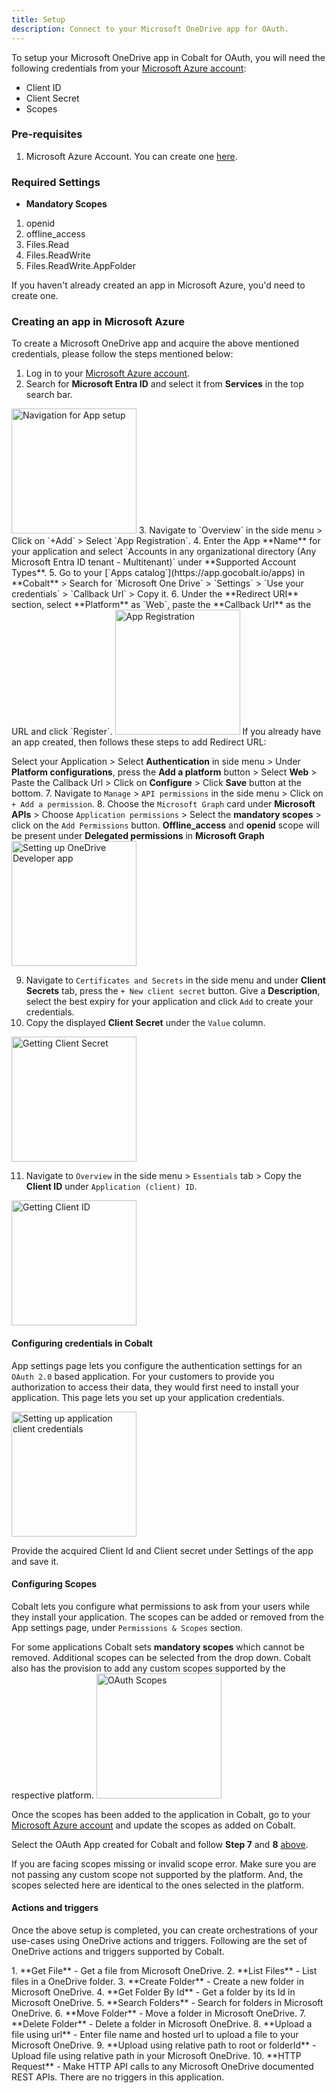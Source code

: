 ```yaml
---
title: Setup
description: Connect to your Microsoft OneDrive app for OAuth.
---
```

To setup your Microsoft OneDrive app in Cobalt for OAuth, you will need the following credentials from your [Microsoft Azure account](https://azure.microsoft.com/en-gb/):
- Client ID
- Client Secret
- Scopes

### Pre-requisites

1. Microsoft Azure Account. You can create one [here](https://azure.microsoft.com/en-gb/).

### Required Settings

* **Mandatory Scopes** 
1. openid
2. offline_access
3. Files.Read
4. Files.ReadWrite
5. Files.ReadWrite.AppFolder

<Info>If you haven't already created an app in Microsoft Azure, you'd need to create one.</Info>

### Creating an app in Microsoft Azure

To create a Microsoft OneDrive app and acquire the above mentioned credentials, please follow the steps mentioned below:

1. Log in to your [Microsoft Azure account](https://azure.microsoft.com/en-gb/).
2. Search for **Microsoft Entra ID** and select it from **Services** in the top search bar.
<img height="200" src="/images/Ms365/ms365_navigation.png" alt="Navigation for App setup"/>
3. Navigate to `Overview` in the side menu > Click on `+Add` > Select `App Registration`.
4. Enter the App **Name** for your application and select `Accounts in any organizational directory (Any Microsoft Entra ID tenant - Multitenant)` under **Supported Account Types**.
5. Go to your [`Apps catalog`](https://app.gocobalt.io/apps) in **Cobalt** > Search for `Microsoft One Drive` > `Settings` > `Use your credentials` > `Callback Url` > Copy it.
6. Under the **Redirect URI** section, select **Platform** as `Web`, paste the **Callback Url** as the URL and click `Register`. 
<img height="200" src="/images/Msonedrive/onedrive_register.png" alt="App Registration"/>
<Info>
If you already have an app created, then follows these steps to add Redirect URL: 

Select your Application > Select **Authentication** in side menu > Under **Platform configurations**, press the  **Add a platform** button > Select **Web** > Paste the Callback Url > Click on **Configure** > Click **Save** button at the bottom.
</Info>
7. Navigate to `Manage` > `API permissions` in the side menu > Click on `+ Add a permission`.
8. Choose the `Microsoft Graph` card under **Microsoft APIs** > Choose `Application permissions` > Select the **mandatory scopes** > click on the `Add Permissions` button.
<Info>**Offline_access** and **openid** scope will be present under **Delegated permissions** in **Microsoft Graph**</Info>
<img height="200" src="/images/Msonedrive/onedrive_config.png" alt="Setting up OneDrive Developer app"/>

9. Navigate to `Certificates and Secrets` in the side menu and under **Client Secrets** tab, press the `+ New client secret` button. Give a **Description**, select the best expiry for your application and click `Add` to create your credentials.
10.  Copy the displayed **Client Secret** under the `Value` column.
<img height="200" src="/images/Msonedrive/onedrive_credentials.png" alt="Getting Client Secret"/>

11. Navigate to `Overview` in the side menu > `Essentials` tab > Copy the **Client ID** under `Application (client) ID`.
<img height="200" src="/images/Msonedrive/onedrive_id.png" alt="Getting Client ID"/>

#### Configuring credentials in Cobalt
App settings page lets you configure the authentication settings for an `OAuth 2.0` based application. For your customers to provide you authorization to access their data,
they would first need to install your application. This page lets you set up your application credentials.

<img height="200" src="/images/Msonedrive/onedrive_cobalt.png" alt="Setting up application client credentials"/>

Provide the acquired Client Id and Client secret under Settings of the app and save it.

#### Configuring Scopes
Cobalt lets you configure what permissions to ask from your users while they install your application. The scopes can be added or removed from the App settings page, under `Permissions & Scopes`
section. 

For some applications Cobalt sets **mandatory scopes** which cannot be removed. Additional scopes can be selected from the drop down. Cobalt also has the provision to add any 
custom scopes supported by the respective platform.
<img height="200" src="/images/Msonedrive/onedrive_scopes.png" alt="OAuth Scopes"/>

Once the scopes has been added to the application in Cobalt, go to your [Microsoft Azure account](https://azure.microsoft.com/en-gb/) and update the scopes as added on Cobalt.

Select the OAuth App created for Cobalt and follow **Step 7** and **8** [above](https://docs.gocobalt.io/resources/integration-providers/ms_one_drive#creating-an-app-in-microsoft-azure).

<Warning>
If you are facing scopes missing or invalid scope error. Make sure you are not passing any custom scope not supported by the platform. And, the scopes selected here are
identical to the ones selected in the platform.
</Warning>

#### Actions and triggers
Once the above setup is completed, you can create orchestrations of your use-cases using OneDrive actions and triggers. Following are the set of OneDrive actions and triggers
supported by Cobalt.

<Tabs>
  <Tab title="Actions">
  <AccordionGroup>
    <Accordion title="File">
     1. **Get File** - Get a file from Microsoft OneDrive.
     2. **List Files** - List files in a OneDrive folder.
     </Accordion>
    <Accordion title="Folder">
     3. **Create Folder** - Create a new folder in Microsoft OneDrive.
     4. **Get Folder By Id** - Get a folder by its Id in Microsoft OneDrive.
     5. **Search Folders** - Search for folders in Microsoft OneDrive.
     6. **Move Folder** - Move a folder in Microsoft OneDrive.
     7. **Delete Folder** - Delete a folder in Microsoft OneDrive.
     </Accordion>
    <Accordion title="Upload File">
     8. **Upload a file using url** - Enter file name and hosted url to upload a file to your Microsoft OneDrive.
     9. **Upload using relative path to root or folderId** - Upload file using relative path in your Microsoft OneDrive.
     </Accordion>
     <Accordion title="Others">
     10. **HTTP Request** - Make HTTP API calls to any Microsoft OneDrive documented REST APIs.
</Accordion>
</AccordionGroup>
  </Tab>

  <Tab title="Triggers">
         There are no triggers in this application.
  </Tab>
</Tabs>